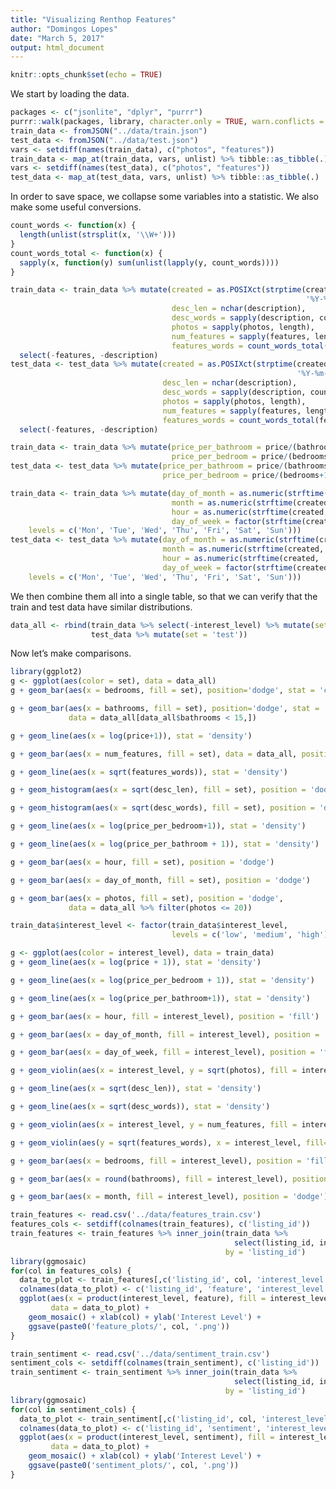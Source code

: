 ```yaml
---
title: "Visualizing Renthop Features"
author: "Domingos Lopes"
date: "March 5, 2017"
output: html_document
---
```


```r
knitr::opts_chunk$set(echo = TRUE)
```

We start by loading the data.
```r
packages <- c("jsonlite", "dplyr", "purrr")
purrr::walk(packages, library, character.only = TRUE, warn.conflicts = FALSE)
train_data <- fromJSON("../data/train.json")
test_data <- fromJSON("../data/test.json")
vars <- setdiff(names(train_data), c("photos", "features"))
train_data <- map_at(train_data, vars, unlist) %>% tibble::as_tibble(.)
vars <- setdiff(names(test_data), c("photos", "features"))
test_data <- map_at(test_data, vars, unlist) %>% tibble::as_tibble(.)
```

In order to save space, we collapse some variables into a statistic. We also make some useful conversions.
```r
count_words <- function(x) {
  length(unlist(strsplit(x, '\\W+')))
}
count_words_total <- function(x) {
  sapply(x, function(y) sum(unlist(lapply(y, count_words))))
}

train_data <- train_data %>% mutate(created = as.POSIXct(strptime(created,
                                                                  '%Y-%m-%d %H:%M:%S')),
                                    desc_len = nchar(description),
                                    desc_words = sapply(description, count_words),
                                    photos = sapply(photos, length),
                                    num_features = sapply(features, length),
                                    features_words = count_words_total(features)) %>%
  select(-features, -description)
test_data <- test_data %>% mutate(created = as.POSIXct(strptime(created,
                                                                '%Y-%m-%d %H:%M:%S')),
                                  desc_len = nchar(description),
                                  desc_words = sapply(description, count_words),
                                  photos = sapply(photos, length),
                                  num_features = sapply(features, length),
                                  features_words = count_words_total(features)) %>%
  select(-features, -description)
```

```r
train_data <- train_data %>% mutate(price_per_bathroom = price/(bathrooms+1),
                                    price_per_bedroom = price/(bedrooms+1))
test_data <- test_data %>% mutate(price_per_bathroom = price/(bathrooms+1),
                                  price_per_bedroom = price/(bedrooms+1))
```

```r
train_data <- train_data %>% mutate(day_of_month = as.numeric(strftime(created, '%d')),
                                    month = as.numeric(strftime(created, '%m')),
                                    hour = as.numeric(strftime(created, '%H')),
                                    day_of_week = factor(strftime(created, '%a'),
    levels = c('Mon', 'Tue', 'Wed', 'Thu', 'Fri', 'Sat', 'Sun')))
test_data <- test_data %>% mutate(day_of_month = as.numeric(strftime(created, '%d')),
                                  month = as.numeric(strftime(created, '%m')),
                                  hour = as.numeric(strftime(created, '%H')),
                                  day_of_week = factor(strftime(created, '%a'),
    levels = c('Mon', 'Tue', 'Wed', 'Thu', 'Fri', 'Sat', 'Sun')))
```

We then combine them all into a single table, so that we can verify that the train and test data have similar distributions.

```r
data_all <- rbind(train_data %>% select(-interest_level) %>% mutate(set = 'train'),
                  test_data %>% mutate(set = 'test'))
```

Now let's make comparisons.
```r
library(ggplot2)
g <- ggplot(aes(color = set), data = data_all)
g + geom_bar(aes(x = bedrooms, fill = set), position='dodge', stat = 'count')
```

```r
g + geom_bar(aes(x = bathrooms, fill = set), position='dodge', stat = 'count',
             data = data_all[data_all$bathrooms < 15,])
```

```r
g + geom_line(aes(x = log(price+1)), stat = 'density')
```

```r
g + geom_bar(aes(x = num_features, fill = set), data = data_all, position = 'dodge')
```

```r
g + geom_line(aes(x = sqrt(features_words)), stat = 'density')
```

```r
g + geom_histogram(aes(x = sqrt(desc_len), fill = set), position = 'dodge')
```

```r
g + geom_histogram(aes(x = sqrt(desc_words), fill = set), position = 'dodge')
```

```r
g + geom_line(aes(x = log(price_per_bedroom+1)), stat = 'density')
```

```r
g + geom_line(aes(x = log(price_per_bathroom + 1)), stat = 'density')
```

```r
g + geom_bar(aes(x = hour, fill = set), position = 'dodge')
```

```r
g + geom_bar(aes(x = day_of_month, fill = set), position = 'dodge')
```

```r
g + geom_bar(aes(x = photos, fill = set), position = 'dodge',
             data = data_all %>% filter(photos <= 20))
```

```r
train_data$interest_level <- factor(train_data$interest_level,
                                    levels = c('low', 'medium', 'high'))
```
```r
g <- ggplot(aes(color = interest_level), data = train_data)
g + geom_line(aes(x = log(price + 1)), stat = 'density')
```

```r
g + geom_line(aes(x = log(price_per_bedroom + 1)), stat = 'density')
```

```r
g + geom_line(aes(x = log(price_per_bathroom+1)), stat = 'density')
```

```r
g + geom_bar(aes(x = hour, fill = interest_level), position = 'fill')
```

```r
g + geom_bar(aes(x = day_of_month, fill = interest_level), position = 'fill')
```

```r
g + geom_bar(aes(x = day_of_week, fill = interest_level), position = 'fill')
```

```r
g + geom_violin(aes(x = interest_level, y = sqrt(photos), fill = interest_level))
```

```r
g + geom_line(aes(x = sqrt(desc_len)), stat = 'density')
```

```r
g + geom_line(aes(x = sqrt(desc_words)), stat = 'density')
```


```r
g + geom_violin(aes(x = interest_level, y = num_features, fill = interest_level))
```

```r
g + geom_violin(aes(y = sqrt(features_words), x = interest_level, fill= interest_level))
```

```r
g + geom_bar(aes(x = bedrooms, fill = interest_level), position = 'fill')
```

```r
g + geom_bar(aes(x = round(bathrooms), fill = interest_level), position = 'fill')
```

```r
g + geom_bar(aes(x = month, fill = interest_level), position = 'dodge')
```

```r
train_features <- read.csv('../data/features_train.csv')
features_cols <- setdiff(colnames(train_features), c('listing_id'))
train_features <- train_features %>% inner_join(train_data %>%
                                                  select(listing_id, interest_level),
                                                by = 'listing_id')
library(ggmosaic)
for(col in features_cols) {
  data_to_plot <- train_features[,c('listing_id', col, 'interest_level')]
  colnames(data_to_plot) <- c('listing_id', 'feature', 'interest_level')
  ggplot(aes(x = product(interest_level, feature), fill = interest_level),
         data = data_to_plot) +
    geom_mosaic() + xlab(col) + ylab('Interest Level') +
    ggsave(paste0('feature_plots/', col, '.png'))
}
```
```r
train_sentiment <- read.csv('../data/sentiment_train.csv')
sentiment_cols <- setdiff(colnames(train_sentiment), c('listing_id'))
train_sentiment <- train_sentiment %>% inner_join(train_data %>%
                                                  select(listing_id, interest_level),
                                                by = 'listing_id')
library(ggmosaic)
for(col in sentiment_cols) {
  data_to_plot <- train_sentiment[,c('listing_id', col, 'interest_level')]
  colnames(data_to_plot) <- c('listing_id', 'sentiment', 'interest_level')
  ggplot(aes(x = product(interest_level, sentiment), fill = interest_level),
         data = data_to_plot) +
    geom_mosaic() + xlab(col) + ylab('Interest Level') +
    ggsave(paste0('sentiment_plots/', col, '.png'))
}
```


